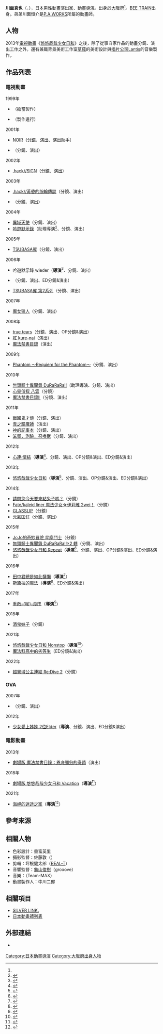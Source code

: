 {{multiple issues|
{{Notability Unreferenced|time=2016-10-11T08:44:27+00:00}}
{{Primarysources|time=2016-10-11T08:44:27+00:00}}
}}
{{noteTA|G1=Anime}}
{{japanese|japanese=川面 真也|kana=かわつら しんや|romaji=Kawatsuya Shinya}}
'''川面真也'''（{{lang-ja|川面 真也}}，{{bd|1974年<ref name="anisomnia2014030">{{Cite web|url=http://www.anisomnia.jp/special/14/ |script-title=ja:『のんのんびより』川面真也監督インタビュー【前編】作っている人たちが癒されるような作品に |work=anisomnia |date=2014-03-20 |archivedate=2014-03-28 |archiveurl=https://archive.is/20140328175520/http://www.anisomnia.jp/special/14/ |accessdate=2016-10-10 |language=ja |deadurl=yes }}</ref>|||}}），[[日本|日本]]男性[[動畫|動畫]][[戲劇|演出家]]、[[動畫導演|動畫導演]]。出身於[[大阪府|大阪府]]<ref name="anisomnia2014030" />。[[BEE_TRAIN|BEE TRAIN]]出身。弟弟川面恒介是[[P.A._Works|P.A.WORKS]]所屬的動畫師。

== 人物 ==
2013年[[電視動畫|電視動畫]]《[[悠悠哉哉少女日和|悠悠哉哉少女日和]]》之後，除了從事自家作品的動畫分鏡、演出工作之外，還有兼職背景美術工作室[[草薙_(動畫工作室)|草薙]]的美術設計與[[唱片公司|唱片公司]][[Lantis|Lantis]]的音樂製作。

== 作品列表 ==
=== 電視動畫 ===
; 1999年
* {{link-ja|亞克傳承II|アークザラッドII|亞克傳承}}（擔當製作）
* {{link-ja|WILD ARMS ～Twilight Venom～|ワイルドアームズ トワイライトヴェノム}}（製作進行）
; 2001年
* [[NOIR|NOIR]]（[[分鏡|分鏡]]、[[戲劇|演出]]、演出助手）
* {{link-ja|沙漠的海賊！隊長庫珀|砂漠の海賊!キャプテンクッパ}}（分鏡、演出）
; 2002年
* [[.hack/SIGN|.hack//SIGN]]（分鏡、演出）
; 2003年
* [[.hack/黃昏的腕輪傳說|.hack//黃昏的腕輪傳說]]（分鏡、演出）
* {{link-ja|AVENGER|AVENGER}}（分鏡、演出）
; 2004年
* [[異域天使|異域天使]]（分鏡、演出）
* [[吟遊默示錄|吟遊默示錄]]（助理導演<ref>{{cite web|url=https://anime.eiga.com/program/100536/|title=吟遊默示錄：作品情報|publisher=Anime Hack|accessdate=2020-11-05|language=ja|archive-date=2021-01-16|archive-url=https://web.archive.org/web/20210116173721/https://anime.eiga.com/program/100536/|dead-url=no}}</ref>、分鏡、演出）
; 2005年
* [[TSUBASA翼|TSUBASA翼]]（分鏡、演出）
; 2006年
* [[吟遊默示錄|吟遊默示錄 wieder]]（'''[[導演|導演]]'''<ref>{{cite web|url=https://anime.eiga.com/program/100537/|title=吟遊默示錄 wieder：作品情報|publisher=Anime Hack|accessdate=2020-11-05|language=ja|archive-date=2020-10-27|archive-url=https://web.archive.org/web/20201027145248/https://anime.eiga.com/program/100537/|dead-url=no}}</ref>、分鏡、演出）
* {{link-ja|.hack//Roots|.hack//Roots}}（分鏡、演出、ED分鏡&演出）
* [[TSUBASA翼|TSUBASA翼 第2系列]]（分鏡、演出）
; 2007年
* [[魔女獵人|魔女獵人]]（分鏡、演出）
; 2008年
* [[真實之淚_true_tears_(動畫)|true tears]]（分鏡、演出、OP分鏡&演出）
* [[紅_(小說)|紅 kure-nai]]（演出）
* [[魔法禁書目錄|魔法禁書目錄]]（演出）
; 2009年
* [[Phantom_-PHANTOM_OF_INFERNO-|Phantom ～Requiem for the Phantom～]]（分鏡、演出）
; 2010年
* [[無頭騎士異聞錄_DuRaRaRa!!|無頭騎士異聞錄 DuRaRaRa!!]]（助理導演、分鏡、演出）
* [[心靈偵探_八雲|心靈偵探 八雲]]（分鏡）
* [[魔法禁書目錄|魔法禁書目錄II]]（分鏡、演出）
; 2011年
* [[戰國鬼才傳|戰國鬼才傳]]（分鏡、演出）
* [[青之驅魔師|青之驅魔師]]（演出）
* [[神的記事本|神的記事本]]（分鏡、演出）
* [[笨蛋，測驗，召喚獸|笨蛋，測驗，召喚獸]]（分鏡、演出）
; 2012年
* [[心連·情結|心連·情結]]（'''導演'''<ref>{{cite web|url=https://anime.eiga.com/program/102748/|title=心連·情結：作品情報|publisher=Anime Hack|accessdate=2020-08-05|language=ja|archive-date=2020-10-29|archive-url=https://web.archive.org/web/20201029001711/https://anime.eiga.com/program/102748/|dead-url=no}}</ref>、分鏡、演出、OP分鏡&演出、ED分鏡&演出）
; 2013年
* [[悠悠哉哉少女日和|悠悠哉哉少女日和]]（'''導演'''<ref>{{cite web|url=https://anime.eiga.com/program/103660/|title=悠悠哉哉少女日和：作品情報|publisher=Anime Hack|accessdate=2020-11-05|language=ja|archive-date=2021-01-16|archive-url=https://web.archive.org/web/20210116205119/https://anime.eiga.com/program/103660/|dead-url=no}}</ref>、分鏡、演出、OP分鏡&演出、ED分鏡&演出）
; 2014年
* [[請問您今天要來點兔子嗎？|請問您今天要來點兔子嗎？]]（分鏡）
* [[Fate/kaleid_liner_魔法少女☆伊莉雅|Fate/kaleid liner 魔法少女☆伊莉雅 2wei！]]（分鏡）
* [[GLASSLIP|GLASSLIP]]（分鏡）
* [[元氣囝仔|元氣囝仔]]（分鏡、演出）
; 2015年
* [[JoJo的奇妙冒險_(電視動畫)|JoJo的奇妙冒險 星塵鬥士]]（分鏡）
* [[無頭騎士異聞錄_DuRaRaRa!!|無頭騎士異聞錄 DuRaRaRa!!×2 轉]]（分鏡、演出）
* [[悠悠哉哉少女日和|悠悠哉哉少女日和 Repeat]]（'''導演'''<ref>{{cite web|url=https://anime.eiga.com/program/104215/|title=悠悠哉哉少女日和 Repeat：作品情報|publisher=Anime Hack|accessdate=2020-11-05|language=ja|archive-date=2021-01-16|archive-url=https://web.archive.org/web/20210116192339/https://anime.eiga.com/program/104215/|dead-url=no}}</ref>、分鏡、演出、OP分鏡&演出、ED分鏡&演出）
; 2016年
* [[田中君總是如此慵懶|田中君總是如此慵懶]]（'''導演'''<ref>{{cite web|url=https://anime.eiga.com/program/104863/|title=田中君總是如此慵懶：作品情報|publisher=Anime Hack|accessdate=2020-11-05|language=ja|archive-date=2020-10-29|archive-url=https://web.archive.org/web/20201029082237/https://anime.eiga.com/program/104863/|dead-url=no}}</ref>）
* [[斯黛拉的魔法|斯黛拉的魔法]]（'''導演'''<ref>{{cite web|url=https://anime.eiga.com/program/104980/|title=斯黛拉的魔法：作品情報|publisher=Anime Hack|accessdate=2020-11-05|language=ja|archive-date=2020-10-27|archive-url=https://web.archive.org/web/20201027124628/https://anime.eiga.com/program/104980/|dead-url=no}}</ref>、ED分鏡&演出）
; 2017年
* [[重啟咲良田|重啟-{咲}-良田]]（'''導演'''<ref>{{cite web|url=https://anime.eiga.com/program/105898/|title=重啟咲良田：作品情報|publisher=Anime Hack|accessdate=2020-11-05|language=ja|archive-date=2020-10-19|archive-url=https://web.archive.org/web/20201019161705/https://anime.eiga.com/program/105898/|dead-url=no}}</ref>）
; 2018年
* [[酒鬼妹子|酒鬼妹子]]（分鏡）
; 2021年
* [[悠悠哉哉少女日和|悠悠哉哉少女日和 Nonstop]]（'''導演'''<ref>{{cite web|url=https://anime.eiga.com/program/106231/|title=悠悠哉哉少女日和 Nonstop：作品情報|publisher=Anime Hack|accessdate=2020-11-05|language=ja|archive-date=2020-11-24|archive-url=https://web.archive.org/web/20201124044846/https://anime.eiga.com/program/106231/|dead-url=no}}</ref>）
* [[魔法科高中的劣等生|魔法科高中的劣等生]]（ED分鏡&演出）
; 2022年
* [[超異域公主連結_Re:Dive|超異域公主連結 Re:Dive 2]]（分鏡）

=== OVA ===
; 2007年
* {{link-ja|MURDER PRINCESS|MURDER PRINCESS}}（分鏡、演出）
; 2012年
* [[處女愛上姊姊|少女愛上姊姊 2位Elder]]（'''導演'''、分鏡、演出、ED分鏡&演出）

=== 電影動畫 ===
; 2013年
* [[劇場版魔法禁書目錄：恩底彌翁的奇蹟|劇場版 魔法禁書目錄：恩底彌翁的奇蹟]]（演出）
; 2018年
* [[悠悠哉哉少女日和#劇場版|劇場版 悠悠哉哉少女日和 Vacation]]（'''導演'''<ref>{{cite web|url=https://anime.eiga.com/movie/106675/|title=劇場版 悠悠哉哉少女日和 Vacation：作品情報|publisher=Anime Hack|accessdate=2020-11-05|language=ja|archive-date=2020-10-21|archive-url=https://web.archive.org/web/20201021105437/https://anime.eiga.com/movie/106675/|dead-url=no}}</ref>）
; 2021年
* [[海岬的迷途之家|海岬的迷途之家]]（'''導演'''<ref>{{cite web|url=https://anime.eiga.com/movie/109003/|title=海岬的迷途之家：作品情報|publisher=Anime Hack|accessdate=2020-11-05|language=ja|archive-date=2020-11-27|archive-url=https://web.archive.org/web/20201127145406/https://anime.eiga.com/movie/109003/|dead-url=no}}</ref>）

== 參考來源 ==
{{reflist}}

== 相關人物 ==
* 色彩設計：重富英里
* 攝影監督：佐藤敦（{{lang|ja|スタジオシャムロック}}）
* 剪輯：坪根健太郎（[[REAL-T|REAL-T]]）
* 音響監督：[[龜山俊樹|龜山俊樹]]（grooove）
* 音樂：{{link-ja|水谷廣實|水谷広実}}（Team-MAX）
* 動畫製作人：中川二郎

== 相關項目 ==
* [[SILVER_LINK.|SILVER LINK.]]
* [[日本動畫師列表|日本動畫師列表]]

== 外部連結 ==
* {{Twitter|dekopongas}} {{ja icon}}

{{川面真也執導作品}}
{{DEFAULTSORT:Kawatsuya Shinya}}
[[Category:日本動畫導演|Category:日本動畫導演]]
[[Category:大阪府出身人物|Category:大阪府出身人物]]
